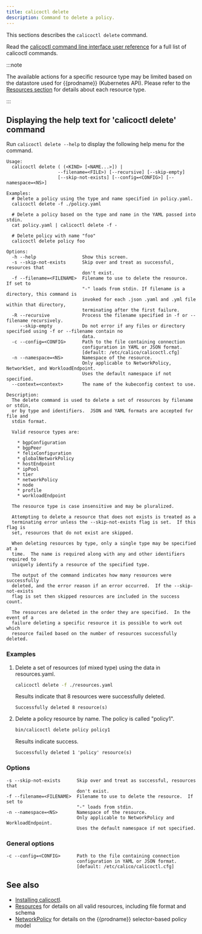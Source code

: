 ```yaml
---
title: calicoctl delete
description: Command to delete a policy.
---
```


This sections describes the `calicoctl delete` command.

Read the [calicoctl command line interface user reference](overview.mdx)
for a full list of calicoctl commands.

:::note

The available actions for a specific resource type may be
limited based on the datastore used for {{prodname}} (Kubernetes API).
Please refer to the
[Resources section](../resources/overview.mdx)
for details about each resource type.

:::


## Displaying the help text for 'calicoctl delete' command

Run `calicoctl delete --help` to display the following help menu for the
command.

```
Usage:
  calicoctl delete ( (<KIND> [<NAME...>]) |
                   --filename=<FILE>) [--recursive] [--skip-empty]
                   [--skip-not-exists] [--config=<CONFIG>] [--namespace=<NS>]

Examples:
  # Delete a policy using the type and name specified in policy.yaml.
  calicoctl delete -f ./policy.yaml

  # Delete a policy based on the type and name in the YAML passed into stdin.
  cat policy.yaml | calicoctl delete -f -

  # Delete policy with name "foo"
  calicoctl delete policy foo

Options:
  -h --help                 Show this screen.
  -s --skip-not-exists      Skip over and treat as successful, resources that
                            don't exist.
  -f --filename=<FILENAME>  Filename to use to delete the resource.  If set to
                            "-" loads from stdin. If filename is a directory, this command is
                            invoked for each .json .yaml and .yml file within that directory,
                            terminating after the first failure.
  -R --recursive            Process the filename specified in -f or --filename recursively.
     --skip-empty           Do not error if any files or directory specified using -f or --filename contain no
                            data.
  -c --config=<CONFIG>      Path to the file containing connection
                            configuration in YAML or JSON format.
                            [default: /etc/calico/calicoctl.cfg]
  -n --namespace=<NS>       Namespace of the resource.
                            Only applicable to NetworkPolicy, NetworkSet, and WorkloadEndpoint.
                            Uses the default namespace if not specified.
  --context=<context>       The name of the kubeconfig context to use.

Description:
  The delete command is used to delete a set of resources by filename or stdin,
  or by type and identifiers.  JSON and YAML formats are accepted for file and
  stdin format.

  Valid resource types are:

    * bgpConfiguration
    * bgpPeer
    * felixConfiguration
    * globalNetworkPolicy
    * hostEndpoint
    * ipPool
    * tier
    * networkPolicy
    * node
    * profile
    * workloadEndpoint

  The resource type is case insensitive and may be pluralized.

  Attempting to delete a resource that does not exists is treated as a
  terminating error unless the --skip-not-exists flag is set.  If this flag is
  set, resources that do not exist are skipped.

  When deleting resources by type, only a single type may be specified at a
  time.  The name is required along with any and other identifiers required to
  uniquely identify a resource of the specified type.

  The output of the command indicates how many resources were successfully
  deleted, and the error reason if an error occurred.  If the --skip-not-exists
  flag is set then skipped resources are included in the success count.

  The resources are deleted in the order they are specified.  In the event of a
  failure deleting a specific resource it is possible to work out which
  resource failed based on the number of resources successfully deleted.
```


### Examples

1. Delete a set of resources (of mixed type) using the data in resources.yaml.

   ```bash
   calicoctl delete -f ./resources.yaml
   ```

   Results indicate that 8 resources were successfully deleted.

   ```
   Successfully deleted 8 resource(s)
   ```
   

1. Delete a policy resource by name.  The policy is called "policy1".

   ```bash
   bin/calicoctl delete policy policy1
   ```

   Results indicate success.

   ```
   Successfully deleted 1 'policy' resource(s)
   ```
   

### Options

```
-s --skip-not-exists      Skip over and treat as successful, resources that
                          don't exist.
-f --filename=<FILENAME>  Filename to use to delete the resource.  If set to
                          "-" loads from stdin.
-n --namespace=<NS>       Namespace of the resource.
                          Only applicable to NetworkPolicy and WorkloadEndpoint.
                          Uses the default namespace if not specified.
```


### General options

```
-c --config=<CONFIG>      Path to the file containing connection
                          configuration in YAML or JSON format.
                          [default: /etc/calico/calicoctl.cfg]
```


## See also

-  [Installing calicoctl](../../maintenance/clis/calicoctl/install.mdx).
-  [Resources](../resources/overview.mdx) for details on all valid resources, including file format
   and schema
-  [NetworkPolicy](../resources/networkpolicy.mdx) for details on the {{prodname}} selector-based policy model
